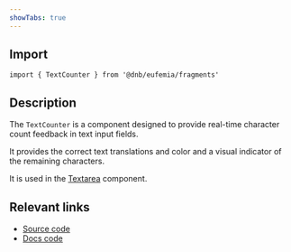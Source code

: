 ```yaml
---
showTabs: true
---
```


## Import

```tsx
import { TextCounter } from '@dnb/eufemia/fragments'
```

## Description

The `TextCounter` is a component designed to provide real-time character count feedback in text input fields.

It provides the correct text translations and color and a visual indicator of the remaining characters.

It is used in the [Textarea](/uilib/components/textarea/) component.

## Relevant links

- [Source code](https://github.com/dnbexperience/eufemia/tree/main/packages/dnb-eufemia/src/components/fragments/text-counter)
- [Docs code](https://github.com/dnbexperience/eufemia/tree/main/packages/dnb-design-system-portal/src/docs/uilib/components/fragments/text-counter)
